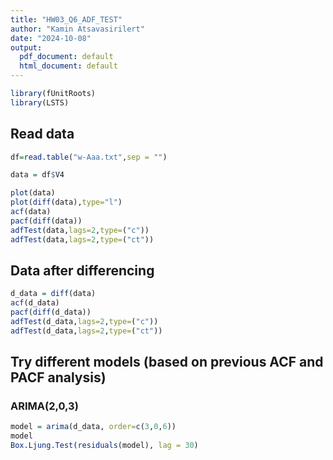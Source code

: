 ```yaml
---
title: "HW03_Q6_ADF_TEST"
author: "Kamin Atsavasirilert"
date: "2024-10-08"
output:
  pdf_document: default
  html_document: default
---
```


```r
library(fUnitRoots)
library(LSTS)
```

## Read data

```r

df=read.table("w-Aaa.txt",sep = "")

data = df$V4

plot(data)
plot(diff(data),type="l")
acf(data)
pacf(diff(data))
adfTest(data,lags=2,type=("c"))
adfTest(data,lags=2,type=("ct"))
```

## Data after differencing

```r
d_data = diff(data)
acf(d_data)
pacf(diff(d_data))
adfTest(d_data,lags=2,type=("c"))
adfTest(d_data,lags=2,type=("ct"))
```

## Try different models (based on previous ACF and PACF analysis)
### ARIMA(2,0,3) 

```r
model = arima(d_data, order=c(3,0,6))
model
Box.Ljung.Test(residuals(model), lag = 30)
```

